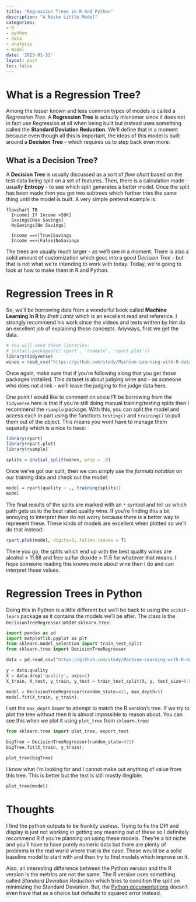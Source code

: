 ```yaml
---
title: "Regression Trees in R And Python"
description: "A Niche Little Model"
categories:
- R
- python
- data
- analysis
- model
date: '2023-01-31'
layout: post
toc: false
---
```


# What is a Regression Tree?
Among the lesser known and less common types of models is called a *Regression Tree*. A **Regression Tree** is actaully misnomer since it does not in fact use Regression at all when being built but instead uses something called the **Standard Deviation Reduction**. We'll define that in a moment because even though all this is important, the ideas of this model is built around a **Decision Tree** - which requires us to step back even more.

## What is a Decision Tree?
A **Decision Tree** is usually discussed as a sort of *flow chart* based on the test data being split on a set of features. Then, there is a calculation made - usually **Entropy** - to see which split generates a better model. Once the split has been made then you get two subtrees which further tries the same thing until the model is built. A very simple pretend example is:
```mermaid
flowchart TB
  Income[ If Income >50K]
  Savings[Has Savings]
  NoSavings[No Savings]

  Income ==>|True|Savings
  Income ==>|False|NoSavings
```
The trees are usually much larger - as we'll see in a moment. There is also a solid amount of customization which goes into a good *Decision Tree* - but that is not what we're intending to work with today. Today, we're going to look at how to make them in R and Python.


# Regression Trees in R
So, we'll be borrowing data from a wonderful book called **Machine Learning In R** by *Brett Lantz* which is an excellent read and reference. I strongly recommend his work since the videos and texts written by him do an excellent job of explaining these concepts. Anyways, first we get the data.
```r
# You will need these libraries:
# install.packages(c('rpart', 'rsample', 'rpart.plot'))
library(tidyverse)
wines = read_csv("https://github.com/stedy/Machine-Learning-with-R-datasets/raw/master/whitewines.csv");
```
Once again, make sure that if you're following along that you get those packages installed. This dataset is about judging wine and - as someone who does not drink - we'll leave the judging to the judge data here.

One point I would like to comment on since I'll be borrowing from the `tidyverse` here is that if you're still doing manual training/testing splits then I recommend the `rsample` package. With this, you can split the model and access each in part using the functions `testing()` and `training()` to pull them out of the object. This means you wont have to manage them separatly which is a nice to have:
```r
library(rpart)
library(rpart.plot)
library(rsample)

splits = initial_split(wines, prop = .8)
```
Once we've got our split, then we can simply use the *formula notation* on our training data and check out the model:
```r
model = rpart(quality ~ ., training(splits))
model
```
The final results of the splits are marked with an `*` symbol and tell us which path gets us to the best rated quality wine. If you're finding this a bit annoying to interpret then do not worry because there is a better way to represent these. These kinds of models are excellent when plotted so we'll do that instead:
```r
rpart.plot(model, digits=3, fallen.leaves = T)
```
There you go, the splits which end up with the best quality wines are alcohol > 11.88 and free sulfur dioxide > 11.5 for whatever that means. I hope someone reading this knows more about wine then I do and can interpret those values.

# Regression Trees in Python
Doing this in Python is a little different but we'll be back to using the `scikit-learn` package as it contains the models we'll be after. The class is the `DecisionTreeRegressor` under `sklearn.tree`:

```python
import pandas as pd
import matplotlib.pyplot as plt
from sklearn.model_selection import train_test_split
from sklearn.tree import DecisionTreeRegressor

data = pd.read_csv("https://github.com/stedy/Machine-Learning-with-R-datasets/raw/master/whitewines.csv")

y = data.quality
X = data.drop('quality', axis=1)
X_train, X_test, y_train, y_test = train_test_split(X, y, test_size=0.8, random_state=421)

model = DecisionTreeRegressor(random_state=421, max_depth=5)
model.fit(X_train, y_train);
```
 I set the `max_depth` lower to attempt to match the R version's tree. If we try to plot the tree without then it is almost impossible to reason about. You can see this when we plot it using `plot_tree` from `sklearn.tree`:
```python
from sklearn.tree import plot_tree, export_text

bigTree = DecisionTreeRegressor(random_state=421)
bigTree.fit(X_train, y_train);

plot_tree(bigTree)
```

I know what I'm looking for and I cannot make out anything of value from this tree. This is better but the text is still mostly illegible:
```python
plot_tree(model)
```

# Thoughts
I find the python outputs to be frankily useless. Trying to fix the DPI and display is just not working in getting any meaning out of these so I definitely recommend R if you're planning on using these models. They're a bit niche and you'll have to have purely numeric data but there are plenty of problems  in the real world where that is the case. These would be a solid baseline model to start with and then try to find models which improve on it.

Also, an interesting difference between the Python version and the R version is the metrics are not the same. The R version uses something called *Standard Deviation Reduction* which tries to condition the split on minimizing the Standard Deviation. But, the [Python documentations](https://scikit-learn.org/stable/modules/generated/sklearn.tree.DecisionTreeRegressor.html#sklearn.tree.DecisionTreeRegressor) doesn't even have that as a choice but defaults to squared error instead.